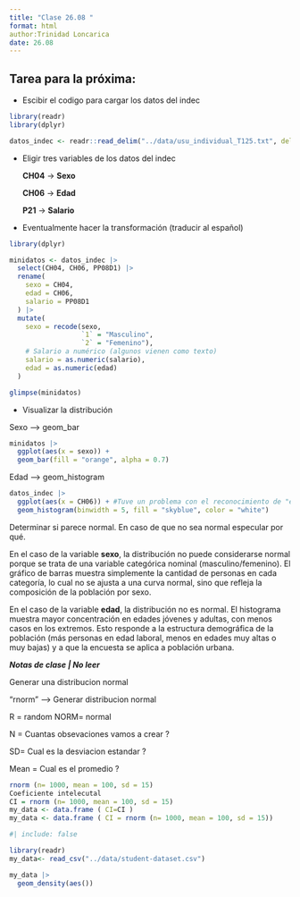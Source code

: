 ```yaml
---
title: "Clase 26.08 "
format: html
author:Trinidad Loncarica
date: 26.08
---
```


## Tarea para la próxima:

-   Escibir el codigo para cargar los datos del indec

```r
library(readr)
library(dplyr)

datos_indec <- readr::read_delim("../data/usu_individual_T125.txt", delim = ";")
```

-   Eligir tres variables de los datos del indec

    **CH04** → **Sexo**

    **CH06** → **Edad**

    **P21** → **Salario**

<!-- -->

-   Eventualmente hacer la transformación (traducir al español)

```r
library(dplyr)

minidatos <- datos_indec |>
  select(CH04, CH06, PP08D1) |>
  rename(
    sexo = CH04,
    edad = CH06,
    salario = PP08D1
  ) |>
  mutate(
    sexo = recode(sexo,
                  `1` = "Masculino",
                  `2` = "Femenino"),
    # Salario a numérico (algunos vienen como texto)
    salario = as.numeric(salario),
    edad = as.numeric(edad)
  )

glimpse(minidatos)
```

-   Visualizar la distribución

Sexo –\> geom_bar

```r
minidatos |>
  ggplot(aes(x = sexo)) +
  geom_bar(fill = "orange", alpha = 0.7)
```

Edad –\> geom_histogram

```r
datos_indec |>
  ggplot(aes(x = CH06)) + #Tuve un problema con el reconocimiento de "edad"
  geom_histogram(binwidth = 5, fill = "skyblue", color = "white")
```

Determinar si parece normal. En caso de que no sea normal especular por qué.

En el caso de la variable **sexo**, la distribución no puede considerarse normal porque se trata de una variable categórica nominal (masculino/femenino). El gráfico de barras muestra simplemente la cantidad de personas en cada categoría, lo cual no se ajusta a una curva normal, sino que refleja la composición de la población por sexo.

En el caso de la variable **edad**, la distribución no es normal. El histograma muestra mayor concentración en edades jóvenes y adultas, con menos casos en los extremos. Esto responde a la estructura demográfica de la población (más personas en edad laboral, menos en edades muy altas o muy bajas) y a que la encuesta se aplica a población urbana.

***Notas de clase \| No leer***

Generar una distribucion normal

"rnorm" –\> Generar distribucion normal

R = random NORM= normal

N = Cuantas obsevaciones vamos a crear ?

SD= Cual es la desviacion estandar ?

Mean = Cual es el promedio ?

```r
rnorm (n= 1000, mean = 100, sd = 15)
Coeficiente intelecutal 
CI = rnorm (n= 1000, mean = 100, sd = 15)
my_data <- data.frame ( CI=CI )
my_data <- data.frame ( CI = rnorm (n= 1000, mean = 100, sd = 15))
```

```r
#| include: false

library(readr)
my_data<- read_csv("../data/student-dataset.csv")
```

```r
my_data |>
  geom_density(aes())
```
